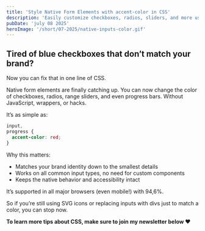 ```yaml
---
title: 'Style Native Form Elements with accent-color in CSS'
description: 'Easily customize checkboxes, radios, sliders, and more using accent-color—no wrappers, no JavaScript, fully accessible.'
pubDate: 'july 08 2025'
heroImage: '/short/07-2025/native-inputs-color.gif'
---
```



<Picture
  src="/short/07-2025/native-inputs-color.gif"
  alt="Styled native checkboxes and inputs using CSS accent-color to match brand identity without extra code"
  width="400"
  height="600"
  style="margin: 2em auto 1em auto; display: block; border: 4px solid var(--border)"
/>

## Tired of blue checkboxes that don’t match your brand?

Now you can fix that in one line of CSS.

Native form elements are finally catching up.
You can now change the color of checkboxes, radios, range sliders, and even progress bars.
Without JavaScript, wrappers, or hacks.

It’s as simple as:

```css
input,
progress {
  accent-color: red;
}
```

Why this matters:

- Matches your brand identity down to the smallest details
- Works on all common input types, no need for custom components
- Keeps the native behavior and accessibility intact

It’s supported in all major browsers (even mobile!) with 94,6%.

So if you’re still using SVG icons or replacing inputs with divs just to match a color, you can stop now.

**To learn more tips about CSS, make sure to join my newsletter below ❤️**
